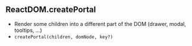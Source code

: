 ## ReactDOM.createPortal

- Render some children into a different part of the DOM (drawer, modal, tooltips, ...)
- `createPortal(children, domNode, key?)`
